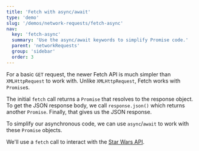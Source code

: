 ```yaml
---
title: 'Fetch with async/await'
type: 'demo'
slug: '/demos/network-requests/fetch-async'
nav:
  key: 'fetch-async'
  summary: 'Use the async/await keywords to simplify Promise code.'
  parent: 'networkRequests'
  group: 'sidebar'
  order: 3
---
```


For a basic `GET` request, the newer Fetch API is much simpler than `XMLHttpRequest` to work with. Unlike `XMLHttpRequest`, Fetch works with `Promise`s. 

The initial `fetch` call returns a `Promise` that resolves to the response object. To get the JSON response body, we call `response.json()` which returns another `Promise`. Finally, that gives us the JSON response.

To simplify our asynchronous code, we can use `async`/`await` to work with these `Promise` objects.

We'll use a `fetch` call to interact with the [Star Wars API](https://swapi.dev/).
